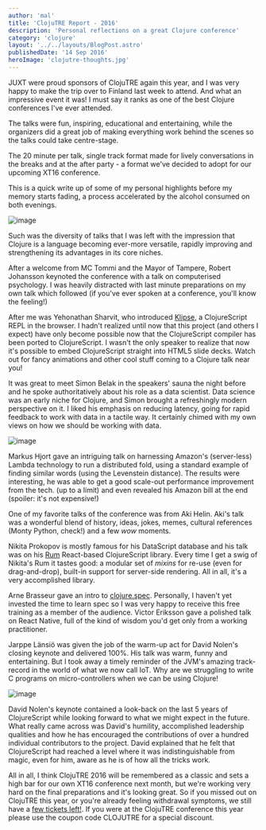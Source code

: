 ```yaml
---
author: 'mal'
title: 'ClojuTRE Report - 2016'
description: 'Personal reflections on a great Clojure conference'
category: 'clojure'
layout: '../../layouts/BlogPost.astro'
publishedDate: '14 Sep 2016'
heroImage: 'clojutre-thoughts.jpg'
---
```



JUXT were proud sponsors of ClojuTRE again this year, and I was very
happy to make the trip over to Finland last week to attend. And what an
impressive event it was! I must say it ranks as one of the best Clojure
conferences I've ever attended.

The talks were fun, inspiring, educational and entertaining, while the
organizers did a great job of making everything work behind the scenes
so the talks could take centre-stage.

The 20 minute per talk, single track format made for lively
conversations in the breaks and at the after party - a format we've
decided to adopt for our upcoming XT16 conference.

This is a quick write up of some of my personal highlights before my
memory starts fading, a process accelerated by the alcohol consumed on
both evenings.


<Image alt='image' src={ba} />

Such was the diversity of talks that I was left with the impression that
Clojure is a language becoming ever-more versatile, rapidly improving
and strengthening its advantages in its core niches.

After a welcome from MC Tommi and the Mayor of Tampere, Robert Johansson
keynoted the conference with a talk on computerised psychology. I was
heavily distracted with last minute preparations on my own talk which
followed (if you've ever spoken at a conference, you'll know the
feeling!)

After me was Yehonathan Sharvit, who introduced
[Klipse](http://blog.klipse.tech/clojure/2016/03/17/klipse.html), a
ClojureScript REPL in the browser. I hadn't realized until now that this
project (and others I expect) have only become possible now that the
ClojureScript compiler has been ported to ClojureScript. I wasn't the
only speaker to realize that now it's possible to embed ClojureScript
straight into HTML5 slide decks. Watch out for fancy animations and
other cool stuff coming to a Clojure talk near you!

It was great to meet Simon Belak in the speakers\' sauna the night
before and he spoke authoritatively about his role as a data scientist.
Data science was an early niche for Clojure, and Simon brought a
refreshingly modern perspective on it. I liked his emphasis on reducing
latency, going for rapid feedback to work with data in a tactile way. It
certainly chimed with my own views on how we should be working with
data.


<Image alt='image' src={si} />

Markus Hjort gave an intriguing talk on harnessing Amazon's
(server-less) Lambda technology to run a distributed fold, using a
standard example of finding similar words (using the Levenstein
distance). The results were interesting, he was able to get a good
scale-out performance improvement from the tech. (up to a limit) and
even revealed his Amazon bill at the end (spoiler: it's not expensive!)

One of my favorite talks of the conference was from Aki Helin. Aki's
talk was a wonderful blend of history, ideas, jokes, memes, cultural
references (Monty Python, check!) and a few _wow_ moments.

Nikita Prokopov is mostly famous for his DataScript database and his
talk was on his [Rum](https://github.com/tonsky/rum) React-based
ClojureScript library. Every time I get a swig of Nikita's Rum it tastes
good: a modular set of _mixins_ for re-use (even for drag-and-drop),
built-in support for server-side rendering. All in all, it's a very
accomplished library.

Arne Brasseur gave an intro to
[clojure.spec](http://clojure.org/about/spec). Personally, I haven't yet
invested the time to learn spec so I was very happy to receive this free
training as a member of the audience. Victor Eriksson gave a polished
talk on React Native, full of the kind of wisdom you'd get only from a
working practitioner.

Jarppe Länsiö was given the job of the warm-up act for David Nolen's
closing keynote and delivered 100%. His talk was warm, funny and
entertaining. But I took away a timely reminder of the JVM's amazing
track-record in the world of what we now call IoT. Why are we struggling
to write C programs on micro-controllers when we can be using Clojure!


<Image alt='image' src={ja} />

David Nolen's keynote contained a look-back on the last 5 years of
ClojureScript while looking forward to what we might expect in the
future. What really came across was David's humility, accomplished
leadership qualities and how he has encouraged the contributions of over
a hundred individual contributors to the project. David explained that
he felt that ClojureScript had reached a level where it was
indistinguishable from magic, even for him, aware as he is of how all
the tricks work.

All in all, I think ClojuTRE 2016 will be remembered as a classic and
sets a high bar for our own XT16 conference next month, but we're
working very hard on the final preparations and it's looking great. So
if you missed out on ClojuTRE this year, or you're already feeling
withdrawal symptoms, we still have a [few tickets
left!](https://juxt.pro/XT16.html). If you were at the ClojuTRE
conference this year please use the coupon code CLOJUTRE for a special
discount.
